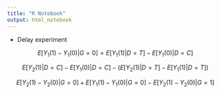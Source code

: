 ```yaml
---
title: "R Notebook"
output: html_notebook
---
```


- Delay experiment

$$E[Y_1(1)-Y_1(0)|G=0]=E[Y_1(1)|D=T]-E[Y_1(0)|D=C]$$

$$E[Y_2(1)|D=C]-E[Y_1(0)|D=C]-(E[Y_2(1)|D=T]-E[Y_1(1)|D=T])$$


$$E[Y_2(1)-Y_2(0)|G=0]+E[Y_1(1)-Y_1(0)|G=0]-E[Y_2(1)-Y_2(0)|G=1]$$